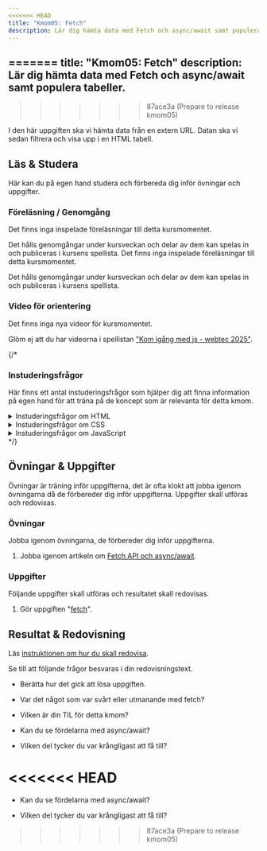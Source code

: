 ```yaml
---
<<<<<<< HEAD
title: "Kmom05: Fetch"
description: Lär dig hämta data med Fetch och async/await samt populera tabeller.
---
```


=======
title: "Kmom05: Fetch" 
description: Lär dig hämta data med Fetch och async/await samt populera tabeller.
---


>>>>>>> 87ace3a (Prepare to release kmom05)


I den här uppgiften ska vi hämta data från en extern URL. Datan ska vi sedan filtrera och visa upp i en HTML tabell.



## Läs & Studera


Här kan du på egen hand studera och förbereda dig inför övningar och uppgifter.



### Föreläsning / Genomgång

Det finns inga inspelade föreläsningar till detta kursmomentet.

Det hålls genomgångar under kursveckan och delar av dem kan spelas in och publiceras i kursens spellista.
Det finns inga inspelade föreläsningar till detta kursmomentet.

Det hålls genomgångar under kursveckan och delar av dem kan spelas in och publiceras i kursens spellista.



### Video för orientering

Det finns inga nya videor för kursmomentet.

Glöm ej att du har videorna i spellistan ["Kom igång med js - webtec 2025"](https://www.youtube.com/watch?v=ZfK9H6555xo&list=PLKtP9l5q3ce-IVBzwNsm32_cxxscvpc-W).



{/*
### Instuderingsfrågor

Här finns ett antal instuderingsfrågor som hjälper dig att finna information på egen hand för att träna på de koncept som är relevanta för detta kmom.

<details>
<summary>Instuderingsfrågor om HTML</summary>

1. Vad är en tabell i HTML?

1. Vilka delar kan en tabell bestå av i HTML?

</details>

<details>
<summary>Instuderingsfrågor om CSS</summary>

1. Hur kan jag styla en tabell med CSS?

</details>

<details>
<summary>Instuderingsfrågor om JavaScript</summary>

1. Hur kan jag uppdatera en HTML tabell med JavaScript?

1. Vad är fetch i JavaScript?

1. Hur fungerar async await i JavaScript?

</details>
*/}



## Övningar & Uppgifter

Övningar är träning inför uppgifterna, det är ofta klokt att jobba igenom övningarna då de förbereder dig inför uppgifterna. Uppgifter skall utföras och redovisas.



### Övningar

Jobba igenom övningarna, de förbereder dig inför uppgifterna.

1. Jobba igenom artikeln om [Fetch API och async/await](/website/laromaterial/ovning/fetch/).




### Uppgifter

Följande uppgifter skall utföras och resultatet skall redovisas.

1. Gör uppgiften "[fetch](/website/laromaterial/uppgift/kmom05-fetch)".



## Resultat & Redovisning


Läs [instruktionen om hur du skall redovisa](/website/laromaterial/instruktion/resultat-och-redovisning).

Se till att följande frågor besvaras i din redovisningstext.

* Berätta hur det gick att lösa uppgiften.

* Var det något som var svårt eller utmanande med fetch?

* Vilken är din TIL för detta kmom?

* Kan du se fördelarna med async/await?

* Vilken del tycker du var krångligast att få till?

<<<<<<< HEAD
=======
* Kan du se fördelarna med async/await?

* Vilken del tycker du var krångligast att få till?

>>>>>>> 87ace3a (Prepare to release kmom05)
